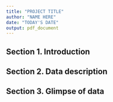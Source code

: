```yaml
---
title: "PROJECT TITLE"
author: "NAME HERE"
date: "TODAY'S DATE"
output: pdf_document
---
```


## Section 1. Introduction

## Section 2. Data description

## Section 3. Glimpse of data
